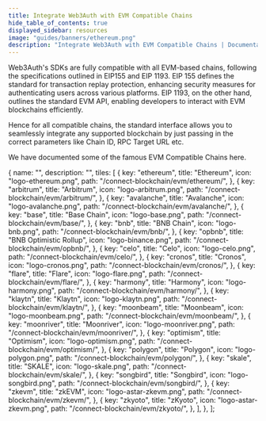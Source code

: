 ```yaml
---
title: Integrate Web3Auth with EVM Compatible Chains
hide_table_of_contents: true
displayed_sidebar: resources
image: "guides/banners/ethereum.png"
description: "Integrate Web3Auth with EVM Compatible Chains | Documentation - Web3Auth"
---
```



<SEO
  title="Integrate Web3Auth with EVM Compatible Chains"
  description="Integrate Web3Auth with EVM Compatible Chains | Documentation - Web3Auth"
  image="https://web3auth.io/docs/guides/banners/ethereum.png"
  slug="/connect-blockchain/evm/"
/>

Web3Auth's SDKs are fully compatible with all EVM-based chains, following the specifications
outlined in EIP155 and EIP 1193. EIP 155 defines the standard for transaction replay protection,
enhancing security measures for authenticating users across various platforms. EIP 1193, on the
other hand, outlines the standard EVM API, enabling developers to interact with EVM blockchains
efficiently.

Hence for all compatible chains, the standard interface allows you to seamlessly integrate any
supported blockchain by just passing in the correct parameters like Chain ID, RPC Target URL etc.

We have documented some of the famous EVM Compatible Chains here.

  {
    name: "",
    description: "",
    tiles: [
      {
        key: "ethereum",
        title: "Ethereum",
        icon: "logo-ethereum.png",
        path: "/connect-blockchain/evm/ethereum/",
      },
      {
        key: "arbitrum",
        title: "Arbitrum",
        icon: "logo-arbitrum.png",
        path: "/connect-blockchain/evm/arbitrum/",
      },
      {
        key: "avalanche",
        title: "Avalanche",
        icon: "logo-avalanche.png",
        path: "/connect-blockchain/evm/avalanche/",
      },
      {
        key: "base",
        title: "Base Chain",
        icon: "logo-base.png",
        path: "/connect-blockchain/evm/base/",
      },
      {
        key: "bnb",
        title: "BNB Chain",
        icon: "logo-bnb.png",
        path: "/connect-blockchain/evm/bnb/",
      },
      {
        key: "opbnb",
        title: "BNB Optimistic Rollup",
        icon: "logo-binance.png",
        path: "/connect-blockchain/evm/opbnb/",
      },
      {
        key: "celo",
        title: "Celo",
        icon: "logo-celo.png",
        path: "/connect-blockchain/evm/celo/",
      },
      {
        key: "cronos",
        title: "Cronos",
        icon: "logo-cronos.png",
        path: "/connect-blockchain/evm/cronos/",
      },
      {
        key: "flare",
        title: "Flare",
        icon: "logo-flare.png",
        path: "/connect-blockchain/evm/flare/",
      },
      {
        key: "harmony",
        title: "Harmony",
        icon: "logo-harmony.png",
        path: "/connect-blockchain/evm/harmony/",
      },
      {
        key: "klaytn",
        title: "Klaytn",
        icon: "logo-klaytn.png",
        path: "/connect-blockchain/evm/klaytn/",
      },
      {
        key: "moonbeam",
        title: "Moonbeam",
        icon: "logo-moonbeam.png",
        path: "/connect-blockchain/evm/moonbeam/",
      },
      {
        key: "moonriver",
        title: "Moonriver",
        icon: "logo-moonriver.png",
        path: "/connect-blockchain/evm/moonriver/",
      },
      {
        key: "optimism",
        title: "Optimism",
        icon: "logo-optimism.png",
        path: "/connect-blockchain/evm/optimism/",
      },
      {
        key: "polygon",
        title: "Polygon",
        icon: "logo-polygon.png",
        path: "/connect-blockchain/evm/polygon/",
      },
      {
        key: "skale",
        title: "SKALE",
        icon: "logo-skale.png",
        path: "/connect-blockchain/evm/skale/",
      },
      {
        key: "songbird",
        title: "Songbird",
        icon: "logo-songbird.png",
        path: "/connect-blockchain/evm/songbird/",
      },
      {
        key: "zkevm",
        title: "zkEVM",
        icon: "logo-astar-zkevm.png",
        path: "/connect-blockchain/evm/zkevm/",
      },
      {
        key: "zkyoto",
        title: "zKyoto",
        icon: "logo-astar-zkevm.png",
        path: "/connect-blockchain/evm/zkyoto/",
      },
    ],
  },
];

<Tiles tileGroups={EVMChains} />
